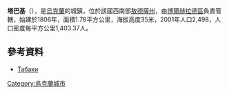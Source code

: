 {{coord|45|43|49|N|28|36|36|E|scale:30000|display=title}}

'''塔巴基'''（{{lang-uk|Табаки}}），是[[烏克蘭|烏克蘭]]的城鎮，位於該國西南部[[敖德薩州|敖德薩州]]，由[[博爾赫拉德區|博爾赫拉德區]]負責管轄，始建於1806年，面積1.78平方公里，海拔高度35米，2001年人口2,498，人口密度每平方公里1,403.37人。

==參考資料==
*[http://w1.c1.rada.gov.ua/pls/z7502/A005?rdat1=10.02.2012&rf7571=23976 Табаки]{{dead link|date=2017年12月 |bot=InternetArchiveBot |fix-attempted=yes }}

{{Ukraine-geo-stub}}
[[Category:烏克蘭城市|Category:烏克蘭城市]]